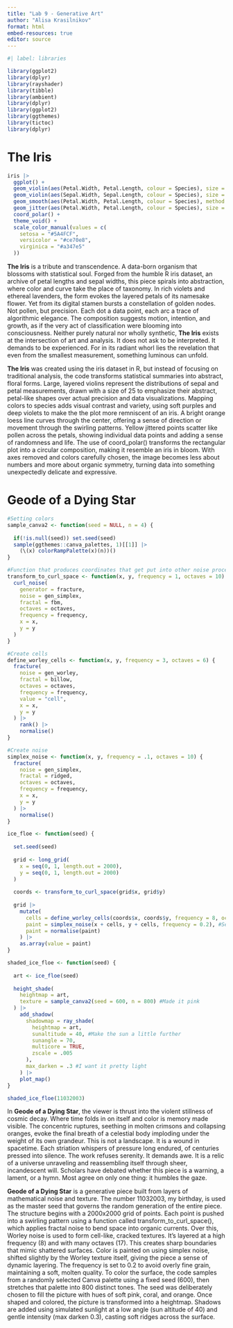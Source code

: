 ```yaml
---
title: "Lab 9 - Generative Art"
author: "Alisa Krasilnikov"
format: html
embed-resources: true
editor: source
---
```


```r
#| label: libraries 

library(ggplot2)
library(dplyr)
library(rayshader)
library(tibble)
library(ambient)
library(dplyr)
library(ggplot2)
library(ggthemes)
library(tictoc)
library(dplyr)
```

# The Iris

```r
iris |> 
  ggplot() + 
  geom_violin(aes(Petal.Width, Petal.Length, colour = Species), size = 25, show.legend = FALSE) +
  geom_violin(aes(Sepal.Width, Sepal.Length, colour = Species), size = 25, show.legend = FALSE) +
  geom_smooth(aes(Petal.Width, Petal.Length, colour = Species), method = "loess", size = 2, se = FALSE, show.legend = FALSE, color = "orange") + 
  geom_jitter(aes(Petal.Width, Petal.Length, colour = Species), size = 2, color = "#FDB915") +
  coord_polar() +
  theme_void() + 
  scale_color_manual(values = c(
    setosa = "#5A4FCF",
    versicolor = "#ce70e8",
    virginica = "#a347e5"
  )) 
```

**The Iris** is a tribute and transcendence. A data-born organism that blossoms with statistical soul. Forged from the humble R iris dataset, an archive of petal lengths and sepal widths, this piece spirals into abstraction, where color and curve take the place of taxonomy. In rich violets and ethereal lavenders, the form evokes the layered petals of its namesake flower. Yet from its digital stamen bursts a constellation of golden nodes. Not pollen, but precision. Each dot a data point, each arc a trace of algorithmic elegance. The composition suggests motion, intention, and growth, as if the very act of classification were blooming into consciousness. Neither purely natural nor wholly synthetic, **The Iris** exists at the intersection of art and analysis. It does not ask to be interpreted. It demands to be experienced. For in its radiant whorl lies the revelation that even from the smallest measurement, something luminous can unfold.

**The Iris** was created using the iris dataset in R, but instead of focusing on traditional analysis, the code transforms statistical summaries into abstract, floral forms. Large, layered violins represent the distributions of sepal and petal measurements, drawn with a size of 25 to emphasize their abstract, petal-like shapes over actual precision and data visualizations. Mapping colors to species adds visual contrast and variety, using soft purples and deep violets to make the the plot more remniscent of an iris. A bright orange loess line curves through the center, offering a sense of direction or movement through the swirling patterns. Yellow jittered points scatter like pollen across the petals, showing individual data points and adding a sense of randomness and life. The use of coord_polar() transforms the rectangular plot into a circular composition, making it resemble an iris in bloom. With axes removed and colors carefully chosen, the image becomes less about numbers and more about organic symmetry, turning data into something unexpectedly delicate and expressive.

# Geode of a Dying Star

```r
#Setting colors
sample_canva2 <- function(seed = NULL, n = 4) {
  
  if(!is.null(seed)) set.seed(seed)
  sample(ggthemes::canva_palettes, 1)[[1]] |>
    (\(x) colorRampPalette(x)(n))()  
}
```

```r
#Function that produces coordinates that get put into other noise processes
transform_to_curl_space <- function(x, y, frequency = 1, octaves = 10) {
  curl_noise(
    generator = fracture,
    noise = gen_simplex,
    fractal = fbm,
    octaves = octaves,
    frequency = frequency,
    x = x,
    y = y
  )
}
```

```r
#Create cells
define_worley_cells <- function(x, y, frequency = 3, octaves = 6) {
  fracture(
    noise = gen_worley,
    fractal = billow,
    octaves = octaves,
    frequency = frequency,
    value = "cell",
    x = x,
    y = y
  ) |>
    rank() |> 
    normalise()
}
```

```r
#Create noise
simplex_noise <- function(x, y, frequency = .1, octaves = 10) {
  fracture(
    noise = gen_simplex,
    fractal = ridged,
    octaves = octaves,
    frequency = frequency,
    x = x,
    y = y
  ) |>
    normalise()
}
```
```r
ice_floe <- function(seed) {
  
  set.seed(seed)
  
  grid <- long_grid(
    x = seq(0, 1, length.out = 2000), 
    y = seq(0, 1, length.out = 2000)
  )
  
  coords <- transform_to_curl_space(grid$x, grid$y)
  
  grid |>
    mutate(
      cells = define_worley_cells(coords$x, coords$y, frequency = 8, octaves = 17), #Set frequency to 8, octaves to 17
      paint = simplex_noise(x + cells, y + cells, frequency = 0.2), #Set frequency to 0.2
      paint = normalise(paint)
    ) |>
    as.array(value = paint)
}
```

```r
shaded_ice_floe <- function(seed) {
  
  art <- ice_floe(seed)
  
  height_shade(
    heightmap = art,
    texture = sample_canva2(seed = 600, n = 800) #Made it pink
  ) |>
    add_shadow(
      shadowmap = ray_shade(
        heightmap = art, 
        sunaltitude = 40, #Make the sun a little further
        sunangle = 70,
        multicore = TRUE, 
        zscale = .005
      ), 
      max_darken = .3 #I want it pretty light
    ) |>
    plot_map()
}

shaded_ice_floe(11032003)
```

In **Geode of a Dying Star**, the viewer is thrust into the violent stillness of cosmic decay. Where time folds in on itself and color is memory made visible. The concentric ruptures, seething in molten crimsons and collapsing oranges, evoke the final breath of a celestial body imploding under the weight of its own grandeur. This is not a landscape. It is a wound in spacetime. Each striation whispers of pressure long endured, of centuries pressed into silence. The work refuses serenity. It demands awe. It is a relic of a universe unraveling and reassembling itself through sheer, incandescent will. Scholars have debated whether this piece is a warning, a lament, or a hymn. Most agree on only one thing: it humbles the gaze.


**Geode of a Dying Star** is a generative piece built from layers of mathematical noise and texture. The number 11032003, my birthday, is used as the master seed that governs the random generation of the entire piece. The structure begins with a 2000x2000 grid of points. Each point is pushed into a swirling pattern using a function called transform_to_curl_space(), which applies fractal noise to bend space into organic currents. Over this, Worley noise is used to form cell-like, cracked textures. It's layered at a high frequency (8) and with many octaves (17). This creates sharp boundaries that mimic shattered surfaces. Color is painted on using simplex noise, shifted slightly by the Worley texture itself, giving the piece a sense of dynamic layering. The frequency is set to 0.2 to avoid overly fine grain, maintaining a soft, molten quality. To color the surface, the code samples from a randomly selected Canva palette using a fixed seed (600), then stretches that palette into 800 distinct tones. The seed was deliberately chosen to fill the picture with hues of soft pink, coral, and orange. Once shaped and colored, the picture is transformed into a heightmap. Shadows are added using simulated sunlight at a low angle (sun altitude of 40) and gentle intensity (max darken 0.3), casting soft ridges across the surface.